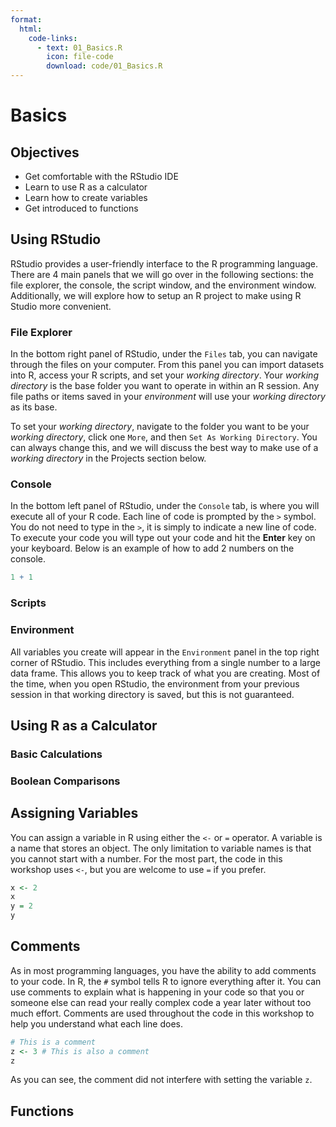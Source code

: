 ```yaml
---
format:
  html:
    code-links:
      - text: 01_Basics.R
        icon: file-code
        download: code/01_Basics.R
---
```


# Basics

## Objectives

-   Get comfortable with the RStudio IDE
-   Learn to use R as a calculator
-   Learn how to create variables
-   Get introduced to functions

## Using RStudio

RStudio provides a user-friendly interface to the R programming language. There are 4 main panels that we will go over in the following sections: the file explorer, the console, the script window, and the environment window. Additionally, we will explore how to setup an R project to make using R Studio more convenient.

### File Explorer

In the bottom right panel of RStudio, under the `Files` tab, you can navigate through the files on your computer. From this panel you can import datasets into R, access your R scripts, and set your *working directory*. Your *working directory* is the base folder you want to operate in within an R session. Any file paths or items saved in your *environment* will use your *working directory* as its base.

To set your *working directory*, navigate to the folder you want to be your *working directory*, click one `More`, and then `Set As Working Directory`. You can always change this, and we will discuss the best way to make use of a *working directory* in the Projects section below.

### Console

In the bottom left panel of RStudio, under the `Console` tab, is where you will execute all of your R code. Each line of code is prompted by the `>` symbol. You do not need to type in the `>`, it is simply to indicate a new line of code. To execute your code you will type out your code and hit the **Enter** key on your keyboard. Below is an example of how to add 2 numbers on the console.

```r
1 + 1
```

### Scripts

### Environment

All variables you create will appear in the `Environment` panel in the top right corner of RStudio. This includes everything from a single number to a large data frame. This allows you to keep track of what you are creating. Most of the time, when you open RStudio, the environment from your previous session in that working directory is saved, but this is not guaranteed.

## Using R as a Calculator

### Basic Calculations

### Boolean Comparisons

## Assigning Variables

You can assign a variable in R using either the `<-` or `=` operator. A variable is a name that stores an object. The only limitation to variable names is that you cannot start with a number. For the most part, the code in this workshop uses `<-`, but you are welcome to use `=` if you prefer.

```r
x <- 2
x
y = 2
y
```

## Comments

As in most programming languages, you have the ability to add comments to your code. In R, the `#` symbol tells R to ignore everything after it. You can use comments to explain what is happening in your code so that you or someone else can read your really complex code a year later without too much effort. Comments are used throughout the code in this workshop to help you understand what each line does.

```r
# This is a comment
z <- 3 # This is also a comment
z
```

As you can see, the comment did not interfere with setting the variable `z`.

## Functions
